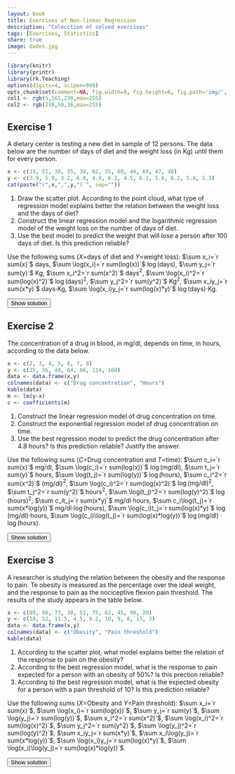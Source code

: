 ```yaml
---
layout: book
title: Exercises of Non-linear Regression
description: "Colecction of solved exercises"
tags: [Exercises, Statistics]
share: true
image: dados.jpg
---
```


```r
library(knitr)
library(printr)
library(rk.Teaching)
options(digits=4, scipen=999)
opts_chunk$set(comment=NA, fig.width=8, fig.height=6, fig.path='img/', fig.align="center", dev="svg", digits=4, echo=FALSE, warning=FALSE, message=FALSE)
col1 <- rgb(5,161,230,max=255)
col2 <- rgb(238,50,36,max=255)
```

## Exercise 1
A dietary center is testing a new diet in sample of 12 persons. The data below are the number of days of diet and the weight loss (in Kg) until them for every person.
```r
x <- c(33, 51, 30, 55, 38, 62, 35, 60, 44, 69, 47, 40)
y <- c(3.9, 5.9, 3.2, 6.0, 4.9, 6.2, 4.5, 6.1, 5.6, 6.2, 5.8, 5.3)
cat(paste("(",x,",",y,") ", sep=""))
```

1. Draw the scatter plot. According to the point cloud, what type of regression model explains better the relation between the weight loss and the days of diet?
2. Construct the linear regression model and the logarithmic regression model of the weight loss on the number of days of diet.
3. Use the best model to predict the weight that will lose a person after 100 days of diet. Is this prediction reliable?

Use the following sums ($X$=days of diet and $Y$=weight loss):
$\sum x_i=`r sum(x)`$ days, $\sum \log(x_i)=`r sum(log(x))`$ $\log(\mbox{days})$, $\sum y_j=`r sum(y)`$ Kg, $\sum x_i^2=`r sum(x^2)`$ days$^2$, $\sum \log(x_i)^2=`r sum(log(x)^2)`$ $\log(\mbox{days})^2$, $\sum y_j^2=`r sum(y^2)`$ Kg$^2$, $\sum x_iy_j=`r sum(x*y)`$ days$\cdot$Kg, $\sum \log(x_i)y_j=`r sum(log(x)*y)`$ $\log(\mbox{days})\cdot$Kg.

<div><button class="solution">Show solution</button></div>
<div id="solution" style="display: none">
1.
```r
plot(x, y, main="Scatter plot of days of diet and weight loss", xlab="Days of diet", ylab="Weight loss (kg)", pch=16, col=col1)
m <- lm(y~x)
c <- coefficients(m)
```
2. Linear model<br/>
$\bar x=`r mean(x)`$ days, $s_x^2=`r variance(x)`$ days$^2$.<br/>
$\bar y=`r mean(y)`$ kg, $s_y^2=`r variance(y)`$ kg$^2$.<br/>
$s_{xy}=`r covariance(x,y)`$ days$\cdot$kg.<br/>
Regression line of weight loss on days of diet: $y=`r c[1]` + `r c[2]`x$.<br/>
$r^2=`r summary(m)$r.squared`$.
```r
x <- log(x)
m <- lm(y~x)
c <- coefficients(m)
```
Logartihmic model<br/>
$\overline{\log(x)}=`r mean(x)`$ log(days), $s_{\log(x)}^2=`r variance(x)`$ log(days)$^2$.<br/>
$s_{\log(x)y}=`r covariance(x,y)`$ log(days)$\cdot$kg.<br/>
Logartihmic model of weight loss on days of diet: $y=`r c[1]` + `r c[2]`\log(x)$.<br/>
$r^2=`r summary(m)$r.squared`$.<br/>
3. $y(100)=`r c[1]+c[2]*log(100)`$ kg. 
</div>

## Exercise 2
The concentration of a drug in blood, in mg/dl, depends on time, in hours, according to the data below.

```r
x <- c(2, 3, 4, 5, 6, 7, 8)
y <- c(25, 36, 48, 64, 86, 114, 168)
data <- data.frame(x,y)
colnames(data) <- c("Drug concentration", "Hours")
kable(data)
m <- lm(y~x)
c <- coefficients(m)
```

1. Construct the linear regression model of drug concentration on time.
2. Construct the exponential regression model of drug concentration on time.
3. Use the best regression model to predict the drug concentration after $4.8$ hours? Is this prediction reliable? Justify the answer.

Use the following sums ($C$=Drug concentration and $T$=time): $\sum c_i=`r sum(x)`$ mg/dl, $\sum \log(c_i)=`r sum(log(x))`$ $\log(\mbox{mg/dl})$, $\sum t_j=`r sum(y)`$ hours, $\sum \log(t_j)=`r sum(log(y))`$ $\log(\mbox{hours})$, $\sum c_i^2=`r sum(x^2)`$ (mg/dl)$^2$, $\sum \log(c_i)^2=`r sum(log(x)^2)`$ $\log(\mbox{mg/dl})^2$, $\sum t_j^2=`r sum(y^2)`$ hours$^2$, $\sum \log(t_j)^2=`r sum(log(y)^2)`$ $\log(\mbox{hours})^2$, $\sum c_it_j=`r sum(x*y)`$ mg/dl$\cdot$hours, $\sum c_i\log(t_j)=`r sum(x*log(y))`$ mg/dl$\cdot\log(\mbox{hours})$, $\sum \log(c_i)t_j=`r sum(log(x)*y)`$ $\log(\mbox{mg/dl})\cdot$hours, $\sum \log(c_i)\log(t_j)=`r sum(log(x)*log(y))`$   $\log(\mbox{mg/dl})\cdot\log(\mbox{hours})$.

<div><button class="solution">Show solution</button></div>
<div id="solution" style="display: none">
1. $\bar x=`r mean(x)`$ hours, $s_x^2=`r variance(x)`$ hours$^2$.<br/>
$\bar y=`r mean(y)`$ mg/dl, $s_y^2=`r variance(y)`$ (mg/dl)$^2$.<br/>
$s_{xy}=`r covariance(x,y)`$ hours$\cdot$mg/dl.<br/>
Regression line of drug concentration on time: $y=`r c[1]` + `r c[2]`x$.<br/>
$r^2=`r summary(m)$r.squared`$.<br/>
2.
```r
y <- log(y)
m <- lm(y~x)
c <- coefficients(m)
```
$\overline{\log(y)}=`r mean(y)`$ log(mg/dl), $s_{\log(y)}^2=`r variance(y)`$ log(mg/dl)$^2$.<br/>
$s_{x\log(y)}=`r covariance(x,y)`$ hours$\cdot$log(mg/dl).<br/>
Exponential model of drug concentration on time: $y=e^{`r c[1]` + `r c[2]`x}$.<br/>
$r^2=`r summary(m)$r.squared`$.<br/>
3. $y(4.8)=`r exp(c[1]+c[2]*4.8)`$ mg/dl. 
</div>

## Exercise 3
A researcher is studying the relation between the obesity and the response to pain. Te obesity is measured as the percentage over the ideal weight, and the response to pain as the nociceptive flexion pain threshold. The results of the study appears in the table below.

```r
x <- c(89, 90, 77, 30, 51, 75, 62, 45, 90, 20)
y <- c(10, 12, 11.5, 4.5, 9.2, 10, 9, 8, 15, 3)
data <- data.frame(x,y)
colnames(data) <- c("Obesity", "Pain threshold")
kable(data)
```

1. According to the scatter plot, what model explains better the relation of the response to pain on the obesity?
2. According to the best regression model, what is the response to pain expected for a person with an obesity of 50%? Is this prection reliable?
3. According to the best regression model, what is the expected obesity for a person with a pain threshold of 10? Is this prediction reliable?

Use the following sums ($X$=Obesity and $Y$=Pain threshold):
$\sum x_i=`r sum(x)`$, $\sum \log(x_i)=`r sum(log(x))`$, $\sum y_j=`r sum(y)`$, $\sum \log(y_j)=`r sum(log(y))`$, $\sum x_i^2=`r sum(x^2)`$, $\sum \log(x_i)^2=`r sum(log(x)^2)`$, $\sum y_j^2=`r sum(y^2)`$, $\sum \log(y_j)^2=`r sum(log(y)^2)`$, $\sum x_iy_j=`r sum(x*y)`$, $\sum x_i\log(y_j)=`r sum(x*log(y))`$, $\sum \log(x_i)y_j=`r sum(log(x)*y)`$, $\sum \log(x_i)\log(y_j)=`r sum(log(x)*log(y))`$.

<div><button class="solution">Show solution</button></div>
<div id="solution" style="display: none">
1.
```r
plot(x, y, main="Scatter plot of obesity and pain threshold", xlab="Obesity (% over ideal weight)", ylab="Nociceptive flexion pain threshold", pch=16, col=col1)
m <- lm(y~x)
c <- coefficients(m)
```
2. Linear model<br/>
$\bar x=`r mean(x)`$, $s_x^2=`r variance(x)`$.<br/>
$\bar y=`r mean(y)`$, $s_y^2=`r variance(y)`$.<br/>
$s_{xy}=`r cov(x,y)`$.<br/>
Regression line of pain threshold on obesity: $y=`r c[1]` + `r c[2]`x$.<br/>
$r^2=`r summary(m)$r.squared`$.
```r
x <- log(x)
m <- lm(y~x)
c <- coefficients(m)
```
Logartihmic model<br/>
$\overline{\log(x)}=`r mean(x)`$, $s_{\log(x)}^2=`r variance(x)`$.<br/>
$s_{\log(x)y}=`r covariance(x,y)`$.<br/>
Logartihmic model of pain threshold on obesity: $y=`r c[1]` + `r c[2]`\log(x)$.<br/>
$r^2=`r summary(m)$r.squared`$.<br/>
$y(50)=`r c[1]+c[2]*log(50)`$.<br/>
3. 
```r
m <- lm(x~y)
c <- coefficients(m)
```
Exponential model of obesity on pain threshold: $x=e^{`r c[1]` + `r c[2]`y}$.<br/>
$x(10)=`r exp(c[1]+c[2]*10)`$. 

